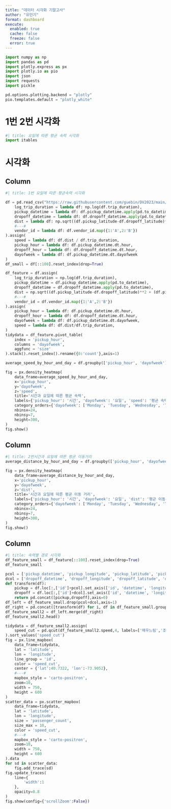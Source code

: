 ```yaml
---
title: "데이터 시각화 기말고사"
author: "유민기"
format: dashboard
execute: 
  enabled: true
  cache: false
  freeze: false
  error: true
---
```


```python
import numpy as np
import pandas as pd
import plotly.express as px
import plotly.io as pio
import json
import requests
import pickle

pd.options.plotting.backend = "plotly"
pio.templates.default = "plotly_white"

```

# 1번 2번 시각화

```python
#| title: 요일에 따른 평균 속력 시각화
import itables 
```

# 시각화 {orientation="columns" scrolling="true"}

## Column {width=50%}

```python
#| title: 1번 요일에 따른 평균속력 시각화

df = pd.read_csv("https://raw.githubusercontent.com/guebin/DV2023/main/posts/NYCTaxi.csv").assign(
    log_trip_duration = lambda df: np.log(df.trip_duration),
    pickup_datetime = lambda df: df.pickup_datetime.apply(pd.to_datetime),
    dropoff_datetime = lambda df: df.dropoff_datetime.apply(pd.to_datetime),
    dist = lambda df: np.sqrt((df.pickup_latitude-df.dropoff_latitude)**2 + (df.pickup_longitude-df.dropoff_longitude)**2),
    #---#
    vendor_id = lambda df: df.vendor_id.map({1:'A',2:'B'})
).assign(
    speed = lambda df: df.dist / df.trip_duration,
    pickup_hour = lambda df: df.pickup_datetime.dt.hour,
    dropoff_hour = lambda df: df.dropoff_datetime.dt.hour,
    dayofweek = lambda df: df.pickup_datetime.dt.dayofweek
)
df_small = df[::100].reset_index(drop=True)

df_feature = df.assign(
    log_trip_duration = np.log(df.trip_duration),
    pickup_datetime = df.pickup_datetime.apply(pd.to_datetime),
    dropoff_datetime = df.dropoff_datetime.apply(pd.to_datetime),
    dist = np.sqrt((df.pickup_latitude-df.dropoff_latitude)**2 + (df.pickup_longitude-df.dropoff_longitude)**2),
    #---#
    vendor_id = df.vendor_id.map({1:'A',2:'B'})
).assign(
    pickup_hour = lambda df: df.pickup_datetime.dt.hour,
    dropoff_hour = lambda df: df.dropoff_datetime.dt.hour,
    dayofweek = lambda df: df.pickup_datetime.dt.dayofweek,
    speed = lambda df: df.dist/df.trip_duration,
)
tidydata = df_feature.pivot_table(
    index = 'pickup_hour',
    columns = 'dayofweek',
    aggfunc = 'size'
).stack().reset_index().rename({0:'count'},axis=1)

average_speed_by_hour_and_day = df.groupby(['pickup_hour', 'dayofweek'])['speed'].mean().reset_index()

fig = px.density_heatmap(
    data_frame=average_speed_by_hour_and_day,
    x='pickup_hour',
    y='dayofweek',
    z='speed',
    title='시간과 요일에 따른 평균 속력',
    labels={'pickup_hour': '시간', 'dayofweek': '요일', 'speed': '평균 속력'},
    category_orders={'dayofweek': ['Monday', 'Tuesday', 'Wednesday', 'Thursday', 'Friday', 'Saturday', 'Sunday']},
    nbinsx=24,
    nbinsy=7,
    height=300,
)
fig.show()
```

## Column {width=50%}
```python
#| title: 2번시간과 요일에 따른 평균 이동거리
average_distance_by_hour_and_day = df.groupby(['pickup_hour', 'dayofweek'])['dist'].mean().reset_index()

fig = px.density_heatmap(
    data_frame=average_distance_by_hour_and_day,
    x='pickup_hour',
    y='dayofweek',
    z='dist',  
    title='시간과 요일에 따른 평균 이동 거리',
    labels={'pickup_hour': '시간', 'dayofweek': '요일', 'dist': '평균 이동 거리'},
    category_orders={'dayofweek': ['Monday', 'Tuesday', 'Wednesday', 'Thursday', 'Friday', 'Saturday', 'Sunday']},
    nbinsx=24,
    nbinsy=7,
    height=300,
)
fig.show()
```

## Column {width=50%}

```python
#| title: 속력별 경로 시각화
df_feature_small = df_feature[::100].reset_index(drop=True)
df_feature_small

pcol = ['pickup_datetime', 'pickup_longitude', 'pickup_latitude', 'pickup_hour']
dcol = ['dropoff_datetime', 'dropoff_longitude', 'dropoff_latitude', 'dropoff_hour']
def transform(df):
    pickup = df.loc[:,['id']+pcol].set_axis(['id', 'datetime', 'longitude', 'latitude', 'hour'],axis=1).assign(type = 'pickup')
    dropoff = df.loc[:,['id']+dcol].set_axis(['id', 'datetime', 'longitude', 'latitude', 'hour'],axis=1).assign(type = 'dropoff')
    return pd.concat([pickup,dropoff],axis=0)
df_left = df_feature_small.drop(pcol+dcol,axis=1)
df_right = pd.concat([transform(df) for i, df in df_feature_small.groupby('id')]).reset_index(drop=True)
df_feature_small2 = df_left.merge(df_right)
df_feature_small2.head()

tidydata = df_feature_small2.assign(
    speed_cut = pd.qcut(df_feature_small2.speed,4, labels=['매우느림','조금느림','조금빠름','매우빠름'])
).sort_values('speed_cut')
fig = px.line_mapbox(
    data_frame=tidydata,
    lat = 'latitude',
    lon = 'longitude',
    line_group = 'id',
    color = 'speed_cut',
    center = {'lat':40.7322, 'lon':-73.9052},
    #---#
    mapbox_style = 'carto-positron',
    zoom=10,
    width = 750,
    height = 600    
)
scatter_data = px.scatter_mapbox(
    data_frame=tidydata,
    lat = 'latitude',
    lon = 'longitude',
    size = 'passenger_count',
    size_max = 10,
    color = 'speed_cut',
    #---#
    mapbox_style = 'carto-positron',
    zoom=10,
    width = 750,
    height = 600    
).data 
for sd in scatter_data: 
    fig.add_trace(sd)
fig.update_traces(
    line={
        'width':1
    },
    opacity=0.8
)
fig.show(config={'scrollZoom':False})
```